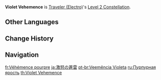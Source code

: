 {{Constellation Infobox
|image       = Constellation Violet Vehemence.png
|description = When Falling Thunder created by [[Bellowing Thunder]] hits an opponent, it will decrease their {{Color|Electro RES}} by 15% for 8s.
|level       = 2
|character   = Traveler (Electro)
|utility1    = Electro RES Reduction
}}
'''Violet Vehemence''' is [[Traveler (Electro)]]'s [[Level 2 Constellation]].

==Other Languages==
{{Other Languages
|en      = Violet Vehemence
|zhs     = 震怒的苍雷
|zhs_rm  = Zhènnù de Cāng Léi
|zht     = 震怒的蒼雷
|zht_rm  = Zhènnù de Cāng Léi
|zh_tl   = 
|ja      = 激怒の蒼雷
|ja_rm   = Gekido no Sourai{{Assumed}}
|ja_tl   = Blue Thunder of Rage
|ko      = 진노의 창뢰
|ko_rm   = Jinno-ui Changroe
|ko_tl   = Blue Thunder of Rage
|es      = Rayo vehemente
|es_tl   = Vehement Ray
|fr      = Véhémence pourpre
|fr_tl   = Purple Vehemence
|ru      = Пурпурная ярость
|ru_tl   = Purple Fury
|th      = Violet Vehemence
|vi      = Như Sấm Thịnh Nộ
|vi_tl   = Like a Raging Thunder
|de      = Wucht des Wetters
|de_tl   = Force of the Weather
|id      = Violet Vehemence
|pt      = Veemência Violeta
|pt_tl   = Violet Vehemence
|tr      = Mor Öfke
|tr_tl   = 
|it      = Veemenza violetta
|it_tl   = 
}}

==Change History==
{{Change History|2.0}}

==Navigation==
{{Talent Navbox|Traveler (Electro)}}

[[fr:Véhémence pourpre]]
[[ja:激怒の蒼雷]]
[[pt-br:Veemência Violeta]]
[[ru:Пурпурная ярость]]
[[th:Violet Vehemence]]